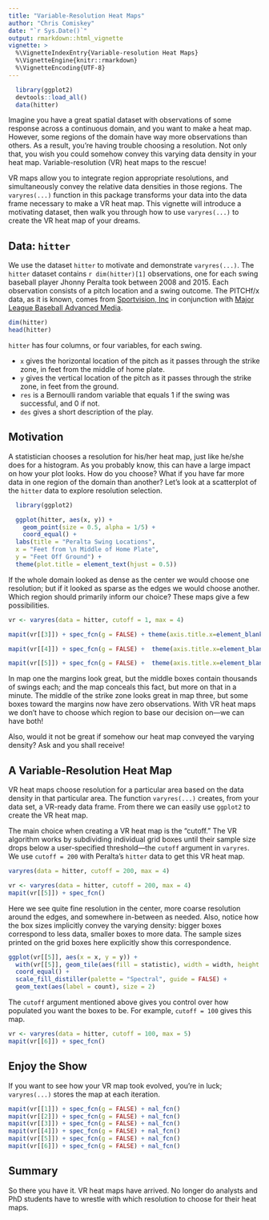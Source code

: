 ```yaml
---
title: "Variable-Resolution Heat Maps"
author: "Chris Comiskey"
date: "`r Sys.Date()`"
output: rmarkdown::html_vignette
vignette: >
  %\VignetteIndexEntry{Variable-resolution Heat Maps}
  %\VignetteEngine{knitr::rmarkdown}
  %\VignetteEncoding{UTF-8}
---
```


```r
  library(ggplot2)
  devtools::load_all()
  data(hitter)
```

Imagine you have a great spatial dataset with observations of some response across a continuous domain, and you want to make a heat map. However, some regions of the domain have way more observations than others. As a result, you're having trouble choosing a resolution. Not only that, you wish you could somehow convey this varying data density in your heat map. Variable-resolution (VR) heat maps to the rescue! 

VR maps allow you to integrate region appropriate resolutions, and simultaneously convey the relative data densities in those regions. The `varyres(...)` function in this package transforms your data into the data frame necessary to make a VR heat map. This vignette will introduce a motivating dataset, then walk you through how to use `varyres(...)` to create the VR heat map of your dreams.

## Data: `hitter`

We use the dataset `hitter` to motivate and demonstrate `varyres(...)`. The `hitter` dataset contains `r dim(hitter)[1]` observations, one for each swing baseball player Jhonny Peralta took between 2008 and 2015. Each observation consists of a pitch location and a swing outcome. The PITCHf/x data, as it is known, comes from [Sportvision, Inc](http://www.sportvision.com/) in conjunction with [Major League Baseball Advanced Media](http://www.mlbam.com/).

```r
dim(hitter)
head(hitter)
```

`hitter` has four columns, or four variables, for each swing.

* `x` gives the horizontal location of the pitch as it passes through the strike zone, in feet from the middle of home plate.
* `y` gives the vertical location of the pitch as it passes through the strike zone, in feet from the ground.
* `res` is a Bernoulli random variable that equals 1 if the swing was successful, and 0 if not.
* `des` gives a short description of the play.

## Motivation

A statistician chooses a resolution for his/her heat map, just like he/she does for a histogram. As you probably know, this can have a large impact on how your plot looks. How do you choose? What if you have far more data in one region of the domain than another? Let's look at a scatterplot of the `hitter` data to explore resolution selection.

```r
  library(ggplot2)

  ggplot(hitter, aes(x, y)) +
    geom_point(size = 0.5, alpha = 1/5) +
    coord_equal() +
  labs(title = "Peralta Swing Locations",
  x = "Feet from \n Middle of Home Plate",
  y = "Feet Off Ground") +
  theme(plot.title = element_text(hjust = 0.5))
```

If the whole domain looked as dense as the center we would choose one resolution; but if it looked as sparse as the edges we would choose another. Which region should primarily inform our choice? These maps give a few possibilities.

```r
vr <- varyres(data = hitter, cutoff = 1, max = 4)

mapit(vr[[3]]) + spec_fcn(g = FALSE) + theme(axis.title.x=element_blank(), axis.title.y=element_blank())

mapit(vr[[4]]) + spec_fcn(g = FALSE) +  theme(axis.title.x=element_blank(), axis.title.y=element_blank())

mapit(vr[[5]]) + spec_fcn(g = FALSE) +  theme(axis.title.x=element_blank(), axis.title.y=element_blank())
```

In map one the margins look great, but the middle boxes contain thousands of swings each; and the map conceals this fact, but more on that in a minute. The middle of the strike zone looks great in map three, but some boxes toward the margins now have zero observations. With VR heat maps we don't have to choose which region to base our decision on---we can have both!

Also, would it not be great if somehow our heat map conveyed the varying density? Ask and you shall receive!

## A Variable-Resolution Heat Map

VR heat maps choose resolution for a particular area based on the data density in that particular area. The function `varyres(...)` creates, from your data set, a VR-ready data frame. From there we can easily use `ggplot2` to create the VR heat map. 

The main choice when creating a VR heat map is the "cutoff." The VR algorithm works by subdividing individual grid boxes until their sample size drops below a user-specified threshold---the `cutoff` argument in `varyres`. We use `cutoff = 200` with Peralta's `hitter` data to get this VR heat map.

```r
varyres(data = hitter, cutoff = 200, max = 4)
```

```r
vr <- varyres(data = hitter, cutoff = 200, max = 4)
mapit(vr[[5]]) + spec_fcn()
```
Here we see quite fine resolution in the center, more coarse resolution around the edges, and somewhere in-between as needed. Also, notice how the box sizes implicitly convey the varying density: bigger boxes correspond to less data, smaller boxes to more data. The sample sizes printed on the grid boxes here explicitly show this correspondence.
```r
ggplot(vr[[5]], aes(x = x, y = y)) +
  with(vr[[5]], geom_tile(aes(fill = statistic), width = width, height = height)) +
  coord_equal() +
  scale_fill_distiller(palette = "Spectral", guide = FALSE) +
  geom_text(aes(label = count), size = 2)
```

The `cutoff` argument mentioned above gives you control over how populated you want the boxes to be. For example, `cutoff = 100` gives this map.

```r
vr <- varyres(data = hitter, cutoff = 100, max = 5)
mapit(vr[[6]]) + spec_fcn()
```

## Enjoy the Show

If you want to see how your VR map took evolved, you're in luck; `varyres(...)` stores the map at each iteration.

```r
mapit(vr[[1]]) + spec_fcn(g = FALSE) + nal_fcn()
mapit(vr[[2]]) + spec_fcn(g = FALSE) + nal_fcn()
mapit(vr[[3]]) + spec_fcn(g = FALSE) + nal_fcn()
mapit(vr[[4]]) + spec_fcn(g = FALSE) + nal_fcn()
mapit(vr[[5]]) + spec_fcn(g = FALSE) + nal_fcn()
mapit(vr[[6]]) + spec_fcn(g = FALSE) + nal_fcn()
```

## Summary

So there you have it. VR heat maps have arrived. No longer do analysts and PhD students have to wrestle with which resolution to choose for their heat maps.
